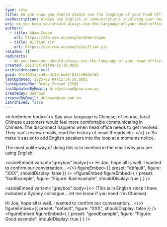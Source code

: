 ```yaml
---
type: rule
title: Do you know you should always use the language of your head office? (usually English)
seoDescription: Always use English in communications involving your head office for seamless collaboration and clarity.
uri: do-you-know-you-should-always-use-the-language-of-your-head-office-usually-english
authors:
  - title: Adam Cogan
    url: https://ssw.com.au/people/adam-cogan
  - title: William Yin
    url: https://ssw.com.au/people/william-yin
related: []
redirects:
  - do-you-know-you-should-always-use-the-language-of-your-head-office-(usually-english)
created: 2013-04-01T04:16:10.000Z
archivedreason: null
guid: 0fc40d1a-ca9a-4c2d-be62-831fe962bfd5
lastUpdated: 2025-02-04T12:34:58.000Z
lastUpdatedBy: Brady Stroud [SSW]
lastUpdatedByEmail: bradystroud@ssw.com.au
createdBy: Unknown
createdByEmail: Unknown@ssw.com.au
isArchived: false
---
```


<introEmbed
  body={<>
Say your language is Chinese, of course, local Chinese customers would feel more comfortable communicating in Chinese. The disconnect happens when head office needs to get involved. They can't review emails, read the history of email threads etc.
  </>}
/>
So make it easier to add English speakers into the loop at a moments notice.

The most polite way of doing this is to mention in the email why you are using English.


<asideEmbed
  variant="greybox"
  body={<>
    Hi Joe, hope all is well. I wanted to confirm our conversation...
  </>}
  figureEmbed={{
    preset: "default",
    figure: "XXX",
    shouldDisplay: false
  }}
/>
<figureEmbed figureEmbed={ {
  preset: "badExample",
  figure: "Figure: Bad example",
  shouldDisplay: true
} } />



<asideEmbed
  variant="greybox"
  body={<>
    (This is in English since I have included a Sydney colleague... let me know if you need it in Chinese).

Hi Joe, hope all is well. I wanted to confirm our conversation...
  </>}
  figureEmbed={{
    preset: "default",
    figure: "XXX",
    shouldDisplay: false
  }}
/>
<figureEmbed figureEmbed={ {
  preset: "goodExample",
  figure: "Figure: Good example",
  shouldDisplay: true
} } />
